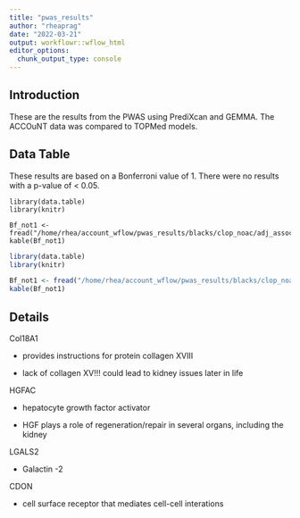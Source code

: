 ```yaml
---
title: "pwas_results"
author: "rheaprag"
date: "2022-03-21"
output: workflowr::wflow_html
editor_options:
  chunk_output_type: console
---
```


## Introduction

These are the results from the PWAS using PrediXcan and GEMMA. The ACCOuNT data was compared to TOPMed models. 

## Data Table

These results are based on a Bonferroni value of 1. There were no results with a p-value of < 0.05. 

```{}
library(data.table)
library(knitr)

Bf_not1 <- fread("/home/rhea/account_wflow/pwas_results/blacks/clop_noac/adj_assoc_output/clop_noac_rn_BFnot1_PCAIR_PAV_filtered_baseline_rho0.1_zpval0.05.adj.txt")
kable(Bf_not1)
```

```r
library(data.table)
library(knitr)

Bf_not1 <- fread("/home/rhea/account_wflow/pwas_results/blacks/clop_noac/adj_assoc_output/clop_noac_rn_BFnot1_PCAIR_PAV_filtered_baseline_rho0.1_zpval0.05.adj.txt")
kable(Bf_not1)
```

## Details

Col18A1

* provides instructions for protein collagen XVIII

* lack of collagen XV!!! could lead to kidney issues later in life

HGFAC

* hepatocyte growth factor activator

* HGF plays a role of regeneration/repair in several organs, including the kidney

LGALS2

* Galactin -2

CDON

* cell surface receptor that mediates cell-cell interations
